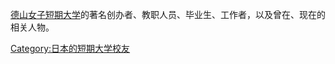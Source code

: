 [[德山女子短期大学|德山女子短期大学]]的著名创办者、教职人员、毕业生、工作者，以及曾在、现在的相关人物。

{{DEFAULTSORT:dé shān nǚ zǐ duǎn qī dà xué}}

[[Category:日本的短期大学校友|Category:日本的短期大学校友]]